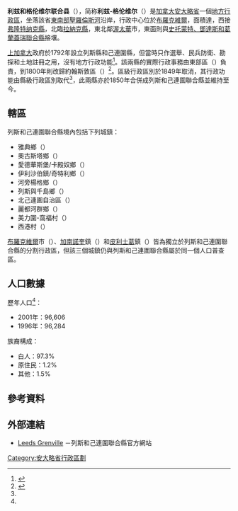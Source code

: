 {{noteTA
|G1=地名
|T=zh-hans:利兹和格伦维尔联合县;zh-hk:列斯和己連圍聯合縣;zh-mo:列斯和己連圍聯合縣;zh-tw:里茲和格倫維爾聯合縣;
|1=zh-hans:利兹和格伦维尔;zh-hk:列斯和己連圍;zh-mo:列斯和己連圍;zh-tw:里茲和格倫維爾;
|2=zh-hans:利兹;zh-hk:列斯;zh-mo:列斯;zh-tw:里茲;
|3=zh-hans:格伦维尔;zh-hk:己連圍;zh-mo:己連圍;zh-tw:格倫維爾;
|4=zh-hans:弗隆特纳克;zh-hk:芳堤娜;zh-mo:芳堤娜;zh-tw:芳堤娜;
|5=zh-hans:斯托蒙特、邓达斯和格伦加里;zh-hk:士多蒙、登打士和己連加利;zh-mo:士多蒙、登打士和己連加利;zh-tw:史托蒙特、鄧達斯和葛蘭蓋瑞;
}}
{{Infobox settlement
<!-- Basic info  ---------------->
|name                   = 利兹-格伦维尔
|native_name            = Leeds Grenville
|official_name          = 利兹和格伦维尔联合县<br>The United Counties of Leeds and Grenville
|settlement_type        = [[安大略省行政区划|联合县（上层次）]]
|nickname               =
|total_type             = <!-- to set a non-standard label for total area and population rows -->
|motto                  =
<!-- images and maps  ----------->
|image_skyline          = <!-- image removed to create uniform infobox for all counties -->
|image_flag             =
|flag_size              =
|image_seal             =
|seal_size              =
|image_shield           =
|shield_size            =
|image_blank_emblem     =
|blank_emblem_type      =
|blank_emblem_size      =
|image_map              = Map of Ontario LEEDS AND GRENVILLE.svg
|mapsize                = 300px
|map_caption            = 列斯和己連圍聯合縣在安大略省的位置
<!-- Location ------------------>
|subdivision_type       = 國家
|subdivision_name       = {{CAN}}
|subdivision_type1      = [[加拿大行政區劃|省]]
|subdivision_name1      = {{ON}}
|subdivision_type2      = 地區
|subdivision_name2      = 東安大略
<!-- Smaller parts (e.g. boroughs of a city) and seat of government -->
|seat_type              = [[縣治|縣治]]
|seat                   = [[布羅克維爾|布羅克維爾]]
<!-- etc. up to p50: for separate parts to be listed-->
<!-- Politics ----------------->
|government_footnotes   =
|government_type        =
|leader_title           =
|leader_name            =
|leader_title1          =  <!-- for places with, say, both a mayor and a city manager -->
|leader_name1           =
|established_title      = 成立
|established_date       = 1850年
<!-- Area    --------------------->
|area_magnitude         =
|area_footnotes         = <ref name="cp2011a">{{cite web |url=http://www12.statcan.ca/census-recensement/2011/dp-pd/prof/details/page.cfm?Lang=E&Geo1=CD&Code1=3507&Geo2=PR&Code2=35&Data=Count&SearchText=Leeds&SearchType=Begins&SearchPR=01&B1=All&Custom=&TABID=1 |title=Leeds and Grenville United counties census profile |publisher=Statistics Canada |work=Canada 2011 Census |accessdate=2012-03-21 |archive-date=2013-08-27 |archive-url=https://www.webcitation.org/6JBVhchZa?url=http://www12.statcan.ca/census-recensement/2011/dp-pd/prof/details/page.cfm?Lang=E |dead-url=no }}</ref>
|area_total_km2         =
|area_land_km2          = 3383.92
|area_water_km2         =
|area_water_percent     =
<!-- Elevation -------------------------->
|elevation_footnotes    =
|elevation_m            =
|elevation_max_m        =
|elevation_min_m        =
<!-- Population   ----------------------->
|population_as_of       = 2011年
|population_footnotes   = <ref name="cp2011a"/>
|population_note        =
|population_total       = 99306
|population_density_km2 = 29.3
<!-- General information  --------------->
|timezone = [[北美東部時區|EST]]
|utc_offset = -5
|timezone_DST = [[北美東部時區|EDT]]
|utc_offset_DST = -4
|latd=44 |latm=50 |latNS=N
|longd=75 |longm=40 |longEW=W
|coordinates_display    = inline,title
|coordinates_region     = CA-ON
<!-- Area/postal codes & others -------->
|postal_code_type       =  <!-- enter ZIP code, Postcode, Post code, Postal code... -->
|postal_code            =
|area_code              =
|website                = [http://www.leedsandgrenville.ca/en/ www.leedsandgrenville.ca/]
|footnotes              =
}}
'''利兹和格伦维尔联合县'''（{{lang-en|The United Counties of Leeds and Grenville}}），简称'''利兹-格伦维尔'''（{{lang|en|Leeds Grenville}}）是[[加拿大|加拿大]][[安大略省|安大略省]]一個[[安大略省行政區劃|地方行政區]]，坐落該省[[南安大略|東南部]][[聖羅倫斯河|聖羅倫斯河]]沿岸，行政中心位於[[布羅克維爾|布羅克維爾]]，面積達{{convert|3383.92|km2|2}}，西接[[弗隆特纳克縣|弗隆特纳克縣]]，北臨[[拉納克縣|拉納克縣]]，東北鄰[[渥太華|渥太華]]市，東面則與[[史托蒙特、鄧達斯和葛蘭蓋瑞聯合縣|史托蒙特、鄧達斯和葛蘭蓋瑞聯合縣]]接壤。

[[上加拿大|上加拿大]]政府於1792年設立列斯縣和己連圍縣，但當時只作選舉、民兵防衛、勘探和土地註冊之用，沒有地方行政功能<ref name="MoGS">{{cite web |url=http://www.archives.gov.on.ca/en/maps/ontario-districts.aspx |title=The Changing Shape of Ontario: Early Districts and Counties 1788-1899 |work=安大略省政府 |accessdate=2014-03-01 |date=2011-12-28 |archive-date=2014-03-05 |archive-url=https://web.archive.org/web/20140305172430/http://www.archives.gov.on.ca/en/maps/ontario-districts.aspx |dead-url=no }}</ref>。該兩縣的實際行政事務由東部區（{{lang|en|District of Midland}}）負責，到1800年則改歸約翰斯敦區（{{lang|en|District of Johnstown}}）<ref name="MoGS2">{{cite web |url=http://www.archives.gov.on.ca/en/maps/ontario-county-table.aspx |title=The Changing Shape of Ontario: 18th and 19th Century Ontario Counties and Corresponding Districts |work=安大略省政府 |accessdate=2014-03-05 |date=2011-12-28 |archive-date=2014-03-05 |archive-url=https://web.archive.org/web/20140305215104/http://www.archives.gov.on.ca/en/maps/ontario-county-table.aspx |dead-url=no }}</ref>。區級行政區別於1849年取消，其行政功能由縣級行政區別取代<ref name="MoGS"/>，此兩縣亦於1850年合併成列斯和己連圍聯合縣並維持至今。

==轄區==
列斯和己連圍聯合縣境內包括下列城鎮：

* 雅典鄉（{{lang|en|Township of Athens}}）
* 奧古斯塔鄉（{{lang|en|Township of Augusta}}）
* 愛德華斯堡/卡殿奴鄉（{{lang|en|Township of Edwardsburgh/Cardinal}}）
* 伊利沙伯鎮/奇特利鄉（{{lang|en|Township of Elizabethtown-Kitley}}）
* 河旁楊格鄉（{{lang|en|Township of Front of Yonge}}）
* 列斯與千島鄉（{{lang|en|Township of Leeds and the Thousand Islands}}）
* 北己連圍自治區（{{lang|en|Municipality of North Grenville}}）
* 麗都河群鄉（{{lang|en|Township of Rideau Lakes}}）
* 美力圍-窩福村（{{lang|en|Village of Merrickville-Wolford}}）
* 西港村（{{lang|en|Village of Westport}}）

[[布羅克維爾|布羅克維爾]]市（{{lang|en|Brockville}}）、[[加南諾奎|加南諾奎]]鎮（{{lang|en|Gananoque}}）和[[皮利士葛|皮利士葛]]鎮（{{lang|en|Prescott}}）皆為獨立於列斯和己連圍聯合縣的分割行政區，但該三個城鎮仍與列斯和己連圍聯合縣屬於同一個人口普查區。

==人口數據==
{{Canada census
 |location=列斯和己連圍聯合縣
 |2011_population=99,306 | 2011_pop_delta=0.1 | 2011_land_area=3383.92 | 2011_pop_density=29.3
 |2011_median_age= | 2011_median_age_m= | 2011_median_age_f=
 |2011_total_pvt_dwell=45,938 | 2011_mean_hh_income= | 2011_access_date=2012-03-21
 |2006_population=99,206 | 2006_pop_delta=2.7 | 2006_land_area=3350.18 | 2006_pop_density=29.6
 |2006_median_age=43.6 | 2006_median_age_m=42.8 | 2006_median_age_f=44.3
 |2006_total_pvt_dwell=45,822 | 2006_mean_hh_income= | 2006_access_date=2012-03-21
 |2001_population=96,606 | 2001_pop_delta=0.3 | 2001_land_area=3350.57 | 2001_pop_density=28.8
 |2001_median_age=40.7 | 2001_median_age_m=39.9 | 2001_median_age_f=41.4
 |2001_total_pvt_dwell=44,594 | 2001_mean_hh_income= | 2001_access_date=2012-03-21
}}

歷年人口<ref name="cp2001"/>：
* 2001年：96,606
* 1996年：96,284

族裔構成：
*白人：97.3%
*原住民：1.2%
*其他：1.5%

==參考資料==
{{Reflist}}

==外部連結==
{{Commons category|Leeds and Grenville United Counties, Ontario}}
* {{en}}[http://www.leedsgrenville.com/en/ Leeds Grenville] {{Wayback|url=http://www.leedsgrenville.com/en/ |date=20180118183746 }}－列斯和己連圍聯合縣官方網站

[[Category:安大略省行政區劃|Category:安大略省行政區劃]]